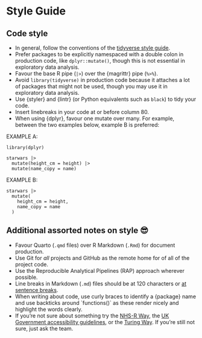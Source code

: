 # Style Guide

## Code style

* In general, follow the conventions of the [tidyverse style guide](https://style.tidyverse.org/).
* Prefer packages to be explicitly namespaced with a double colon in production code, like `dplyr::mutate()`, though this is not essential in exploratory data analysis.
* Favour the base R pipe (`|>`) over the {magrittr} pipe (`%>%`).
* Avoid `library(tidyverse)` in production code because it attaches a lot of packages that might not be used, though you may use it in exploratory data analysis.
* Use {styler} and {lintr} (or Python equivalents such as `black`) to tidy your code.
* Insert linebreaks in your code at or before column 80.
* When using {dplyr}, favour one mutate over many. For example, between the two examples below, example B is preferred:

EXAMPLE A:
```
library(dplyr)

starwars |>
  mutate(height_cm = height) |>
  mutate(name_copy = name)
```

EXAMPLE B:
```
starwars |>
  mutate(
    height_cm = height,
    name_copy = name
  )
```

## Additional assorted notes on style 😎

* Favour Quarto (`.qmd` files) over R Markdown (`.Rmd`) for document production.
* Use Git for *all* projects and GitHub as the remote home for of all of the project code.
* Use the Reproducible Analytical Pipelines (RAP) approach wherever possible.
* Line breaks in Markdown (`.md`) files should be at 120 characters or [at sentence breaks](https://nhsrway.nhsrcommunity.com/style-guides.html#write-each-sentence-in-a-new-line-line-breaks).
* When writing about code, use curly braces to identify a {package} name and use backticks around \`functions()\` as these render nicely and highlight the words clearly.
* If you're not sure about something try the [NHS-R Way](https://nhsrway.nhsrcommunity.com/style-guides.html), the [UK Government accessibility guidelines](https://www.gov.uk/guidance/accessibility-requirements-for-public-sector-websites-and-apps), or the [Turing Way](https://the-turing-way.netlify.app/index.html). If you're still not sure, just ask the team.
